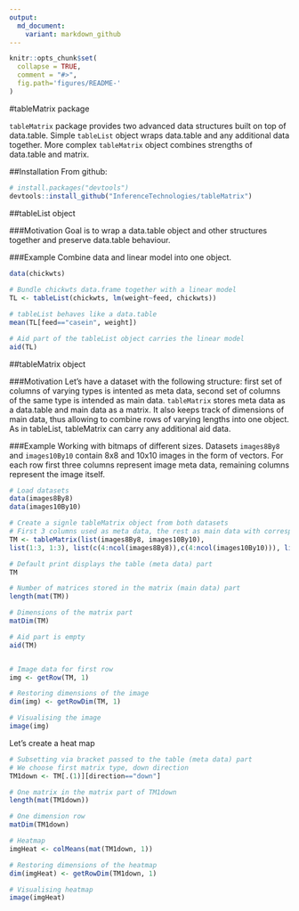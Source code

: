 ```yaml
---
output:
  md_document:
    variant: markdown_github
---
```


<!-- README.md is generated from README.Rmd. Please edit that file -->
```r
knitr::opts_chunk$set(
  collapse = TRUE,
  comment = "#>",
  fig.path='figures/README-'
)
```
#tableMatrix package

`tableMatrix` package provides two advanced data structures built on top of data.table. Simple `tableList` object wraps data.table and any additional data together. More complex `tableMatrix` object combines strengths of data.table and matrix.

##Installation
From github:
```r
# install.packages("devtools")
devtools::install_github("InferenceTechnologies/tableMatrix")
```

##tableList object

###Motivation
Goal is to wrap a data.table object and other structures together and preserve data.table behaviour.

###Example
Combine data and linear model into one object.

```r
data(chickwts)
 
# Bundle chickwts data.frame together with a linear model
TL <- tableList(chickwts, lm(weight~feed, chickwts))

# tableList behaves like a data.table  
mean(TL[feed=="casein", weight])

# Aid part of the tableList object carries the linear model
aid(TL)
```

##tableMatrix object

###Motivation
Let's have a dataset with the following structure: first set of columns of varying types is intented as meta data, second set of columns of the same type is intended as main data. `tableMatrix` stores meta data as a data.table and main data as a matrix. It also keeps track of dimensions of main data, thus allowing to combine rows of varying lengths into one object. As in tableList, tableMatrix can carry any additional aid data. 

###Example
Working with bitmaps of different sizes. Datasets `images8By8` and `images10By10` contain 8x8 and 10x10 images in the form of vectors. For each row first three columns represent image meta data, remaining columns represent the image itself.

```r
# Load datasets
data(images8By8)
data(images10By10)

# Create a signle tableMatrix object from both datasets
# First 3 columns used as meta data, the rest as main data with corresponding dimensions
TM <- tableMatrix(list(images8By8, images10By10),
list(1:3, 1:3), list(c(4:ncol(images8By8)),c(4:ncol(images10By10))), list(c(8,8), c(10,10)))

# Default print displays the table (meta data) part
TM

# Number of matrices stored in the matrix (main data) part
length(mat(TM))

# Dimensions of the matrix part
matDim(TM)

# Aid part is empty
aid(TM)


# Image data for first row
img <- getRow(TM, 1)

# Restoring dimensions of the image
dim(img) <- getRowDim(TM, 1)

# Visualising the image
image(img)
```

Let's create a heat map
```r
# Subsetting via bracket passed to the table (meta data) part
# We choose first matrix type, down direction
TM1down <- TM[.(1)][direction=="down"]

# One matrix in the matrix part of TM1down
length(mat(TM1down))

# One dimension row
matDim(TM1down)

# Heatmap
imgHeat <- colMeans(mat(TM1down, 1))

# Restoring dimensions of the heatmap
dim(imgHeat) <- getRowDim(TM1down, 1)

# Visualising heatmap
image(imgHeat)
```